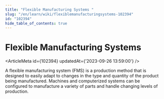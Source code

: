 ```yaml
---
title: "Flexible Manufacturing Systems "
slug: "/en/learn/wiki/flexiblemanufacturingsystems-102394"
id: "102394"
hide_table_of_contents: true
---
```



# Flexible Manufacturing Systems 

<ArticleMeta id={102394} updatedAt={'2023-09-26 13:59:00'} />
<div className='border-solid border-b border-t-0 my-4 border-[var(--ifm-color-gray-300)]' />

A flexible manufacturing system (FMS) is a production method that is designed to easily adapt to changes in the type and quantity of the product being manufactured. Machines and computerized systems can be configured to manufacture a variety of parts and handle changing levels of production.
